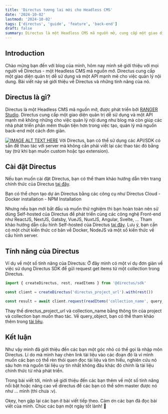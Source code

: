 ```yaml
---
title: 'Directus tương lai mới cho Headless CMS'
date: '2024-10-02'
lastmod: '2024-10-02'
tags: ['directus', 'guide', 'feature', 'back-end']
draft: false
summary: Directus là một Headless CMS mã nguồn mở, cung cấp một giao diện quản trị dễ sử dụng và một API mạnh mẽ cho việc quản lý nội dung. Bài viết này sẽ giới thiệu về Directus và những tính năng của nó.
---
```


## Introduction

Chào mừng bạn đến với blog của mình, hôm nay mình sẽ giới thiệu với mọi người về Directus - một Headless CMS mã nguồn mở. Directus cung cấp một giao diện quản trị dễ sử dụng và một API mạnh mẽ cho việc quản lý nội dung. Bài viết này sẽ giới thiệu về Directus và những tính năng của nó.

## Directus là gì?

Directus là một Headless CMS mã nguồn mở, được phát triển bởi [RANGER Studio](https://rangerstudio.com/). Directus cung cấp một giao diện quản trị dễ sử dụng và một API mạnh mẽ không những cho việc quản lý nội dung như blog mà còn giúp các nhà phát triển phần mềm thuận tiện hơn trong việc tạo, quản lý mã nguồn back-end một cách đơn giản.

[![IMAGE ALT TEXT
HERE](https://i.ytimg.com/an_webp/viURaw3oiBA/mqdefault_6s.webp?du=3000&sqp=CKCV9bcG&rs=AOn4CLDyJalUse3EeU19iuH4EiC_rcBzjA)](https://youtu.be/viURaw3oiBA?si=MqpdvRhA7WF58GS3)
Với Directus, bạn có thể sử dụng các API/SDK có sẵn để thao tác với server mà không cần phải viết
lại các thao tác đó bằng tay (trừ khi bạn muốn custom hoặc tạo extension).

## Cài đặt Directus

Nếu bạn muốn cài đặt Directus, bạn có thể tham khảo hướng dẫn trên trang chính thức của Directus [tại đây](https://docs.directus.io/getting-started/installation.html).

Bạn có thể chọn tạo dự án Directus bằng các công cụ như Directus Cloud - Docker installation - NPM Installation

Nhưng nếu bạn mới bắt đầu và muốn thử nghiệm thì bạn hoàn toàn nên sử dùng Self-hosted của Directus để phát triển cùng các công nghệ Front-end như ReactJS, NextJS, Gatsby, VueJS, NuxtJS, Angular, Svelte, ... Tham khảo hướng dẫn cấu hình Self-hosted của Directus [tại đây](https://docs.directus.io/self-hosted/quickstart.html). Lưu ý, bạn cần có một chút kiến thức cơ bản về Docker, NodeJS và một số kiến thức về cấu hình server.

## Tính năng của Directus

Ví dụ về một số tính năng của Directus:
Ở đây mình có một ví dụ đơn giản về việc sử dụng Directus SDK để gửi request get items từ một collection trong Directus.

```javascript
import { createDirectus, rest, readItems } from '@directus/sdk'

const client = createDirectus('directus_project_url').with(rest())

const result = await client.request(readItems('collection_name', query_object))
```

Thay thế directus_project_url và collection_name bằng thông tin của project và collection bạn muốn thao tác. Về query_object, bạn có thể tham khảo thêm trong [tài liệu](https://docs.directus.io/reference/query.html).

## Kết luận

Như vậy mình đã giới thiệu đến các bạn một góc nhỏ có thể gọi là nhập môn Directus. Lí do mà mình hay chèn link tài liệu vào các đoạn đó là vì mình muốn các bạn có thể rèn thói quen đọc tài liệu và tìm hiểu, nghiên cứu nó sâu hơn mà nguồn tài liệu uy tín nhất không đâu khác đó chính là tài liệu chính thức từ nhà phát triển.

Trong bài viết tới, mình sẽ giới thiệu đến các bạn thêm về một số tính năng nổi bật hoặc nâng cao về directus để các bạn có thể sớm master được nó như ... mình (thì chưa :v).

Okey, hẹn gặp lại các bạn ở bài viết tiếp theo. Cảm ơn các bạn đã đọc bài viết của mình. Chúc các bạn một ngày tốt lành! 🌟
